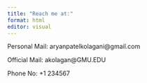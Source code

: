 ```yaml
---
title: "Reach me at:"
format: html
editor: visual
---
```


Personal Mail: aryanpatelkolagani\@gmail.com

Official Mail: akolagan\@GMU.EDU

Phone No: +1 234567
